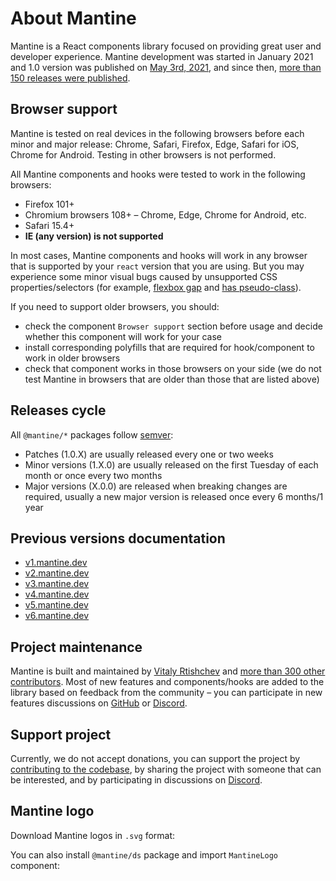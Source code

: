 

# About Mantine

Mantine is a React components library focused on providing great user and developer experience.
Mantine development was started in January 2021 and 1.0 version was published on [May 3rd, 2021](https://github.com/mantinedev/mantine/releases/tag/1.0.0),
and since then, [more than 150 releases were published](https://github.com/mantinedev/mantine/releases).

## Browser support

Mantine is tested on real devices in the following browsers before each minor and major release: Chrome, Safari, Firefox,
Edge, Safari for iOS, Chrome for Android. Testing in other browsers is not performed.

All Mantine components and hooks were tested to work in the following browsers:

- Firefox 101+
- Chromium browsers 108+ – Chrome, Edge, Chrome for Android, etc.
- Safari 15.4+
- **IE (any version) is not supported**

In most cases, Mantine components and hooks will work in any browser that is supported
by your `react` version that you are using. But you may experience some minor visual bugs
caused by unsupported CSS properties/selectors (for example, [flexbox gap](https://caniuse.com/flexbox-gap) and [has pseudo-class](https://caniuse.com/css-has)).

If you need to support older browsers, you should:

- check the component `Browser support` section before usage and decide whether this component will work for your case
- install corresponding polyfills that are required for hook/component to work in older browsers
- check that component works in those browsers on your side (we do not test Mantine in browsers that are older than those that are listed above)

## Releases cycle

All `@mantine/*` packages follow [semver](https://semver.org/):

- Patches (1.0.X) are usually released every one or two weeks
- Minor versions (1.X.0) are usually released on the first Tuesday of each month or once every two months
- Major versions (X.0.0) are released when breaking changes are required, usually a new major version is released once every 6 months/1 year

## Previous versions documentation

- [v1.mantine.dev](https://v1.mantine.dev/)
- [v2.mantine.dev](https://v2.mantine.dev/)
- [v3.mantine.dev](https://v3.mantine.dev/)
- [v4.mantine.dev](https://v4.mantine.dev/)
- [v5.mantine.dev](https://v5.mantine.dev/)
- [v6.mantine.dev](https://v6.mantine.dev/)

## Project maintenance

Mantine is built and maintained by [Vitaly Rtishchev](https://github.com/rtivital) and [more than 300 other contributors](https://github.com/mantinedev/mantine/graphs/contributors).
Most of new features and components/hooks are added to the library based on feedback from the community –
you can participate in new features discussions on [GitHub](https://github.com/mantinedev/mantine/discussions) or [Discord](https://discord.gg/wbH82zuWMN).

## Support project

Currently, we do not accept donations, you can support the project by [contributing to the codebase](/contribute/),
by sharing the project with someone that can be interested, and by participating in discussions on [Discord](https://discord.gg/wbH82zuWMN).

## Mantine logo

Download Mantine logos in `.svg` format:

<LogoAssets />

You can also install `@mantine/ds` package and import `MantineLogo` component:

<InstallScript packages="@mantine/ds" />

<Demo data={GuidesDemos.logo} />
